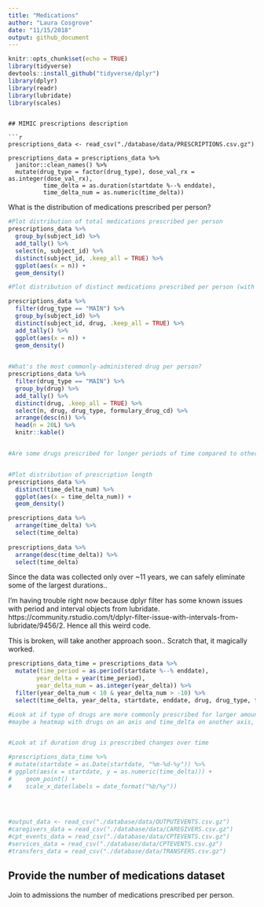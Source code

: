 ```yaml
---
title: "Medications"
author: "Laura Cosgrove"
date: "11/15/2018"
output: github_document
---
```


```r
knitr::opts_chunk$set(echo = TRUE)
library(tidyverse)
devtools::install_github("tidyverse/dplyr")
library(dplyr)
library(readr)
library(lubridate)
library(scales)

```
```

## MIMIC prescriptions description

```r

prescriptions_data <- read_csv("./database/data/PRESCRIPTIONS.csv.gz")
  
prescriptions_data = prescriptions_data %>% 
  janitor::clean_names() %>% 
  mutate(drug_type = factor(drug_type), dose_val_rx = as.integer(dose_val_rx),
          time_delta = as.duration(startdate %--% enddate),
          time_delta_num = as.numeric(time_delta))

```

What is the distribution of medications prescribed per person?
```r
#Plot distribution of total medications prescribed per person
prescriptions_data %>% 
  group_by(subject_id) %>% 
  add_tally() %>% 
  select(n, subject_id) %>% 
  distinct(subject_id, .keep_all = TRUE) %>% 
  ggplot(aes(x = n)) +
  geom_density()

#Plot distribution of distinct medications prescribed per person (with drug type not equal to an additive)

prescriptions_data %>%
  filter(drug_type == "MAIN") %>% 
  group_by(subject_id) %>% 
  distinct(subject_id, drug, .keep_all = TRUE) %>% 
  add_tally() %>% 
  ggplot(aes(x = n)) +
  geom_density()
  

#What's the most commonly-administered drug per person?
prescriptions_data %>%
  filter(drug_type == "MAIN") %>% 
  group_by(drug) %>% 
  add_tally() %>% 
  distinct(drug, .keep_all = TRUE) %>% 
  select(n, drug, drug_type, formulary_drug_cd) %>% 
  arrange(desc(n)) %>% 
  head(n = 20L) %>% 
  knitr::kable()


#Are some drugs prescribed for longer periods of time compared to others?


#Plot distribution of prescription length
prescriptions_data %>% 
  distinct(time_delta_num) %>% 
  ggplot(aes(x = time_delta_num)) +
  geom_density()

prescriptions_data %>% 
  arrange(time_delta) %>% 
  select(time_delta) 
  
prescriptions_data %>% 
  arrange(desc(time_delta)) %>% 
  select(time_delta) 
```

Since the data was collected only over ~11 years, we can safely eliminate some of the largest durations..

I'm having trouble right now because dplyr filter has some known issues with period and interval objects from lubridate. https://community.rstudio.com/t/dplyr-filter-issue-with-intervals-from-lubridate/9456/2. Hence all this weird code.


This is broken, will take another approach soon.. Scratch that, it magically worked.
```r

prescriptions_data_time = prescriptions_data %>% 
  mutate(time_period = as.period(startdate %--% enddate),
        year_delta = year(time_period),
        year_delta_num = as.integer(year_delta)) %>% 
  filter(year_delta_num < 10 & year_delta_num > -10) %>% 
  select(time_delta, year_delta, startdate, enddate, drug, drug_type, formulary_drug_cd, subject_id)

#Look at if type of drugs are more commonly prescribed for larger amounts of time
#maybe a heatmap with drugs on an axis and time_delta on another axis, with instances prescribed as fill


#Look at if duration drug is prescribed changes over time

#prescriptions_data_time %>% 
# mutate(startdate = as.Date(startdate, "%m-%d-%y")) %>% 
# ggplot(aes(x = startdate, y = as.numeric(time_delta))) +
#    geom_point() +
#    scale_x_date(labels = date_format("%b/%y")) 
    

  
```

```r
#output_data <- read_csv("./database/data/OUTPUTEVENTS.csv.gz")
#caregivers_data = read_csv("./database/data/CAREGIVERS.csv.gz")
#cpt_events_data = read_csv("./database/data/CPTEVENTS.csv.gz")
#services_data = read_csv("./database/data/CPTEVENTS.csv.gz")
#transfers_data = read_csv("./database/data/TRANSFERS.csv.gz")


```

## Provide the number of medications dataset 

Join to admissions the number of medications prescribed per person. 
